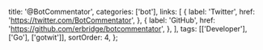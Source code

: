   title: '@BotCommentator',
  categories: ['bot'],
  links: [
    {
      label: 'Twitter',
      href: 'https://twitter.com/BotCommentator',
    },
    {
      label: 'GitHub',
      href: 'https://github.com/erbridge/botcommentator',
    },
  ],
  tags: [['Developer'], ['Go'], ['gotwit']],
  sortOrder: 4,
};
